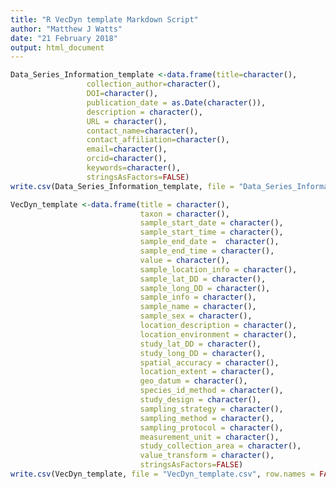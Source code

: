 ```yaml
---
title: "R VecDyn template Markdown Script"
author: "Matthew J Watts"
date: "21 February 2018"
output: html_document
---
```


```r
Data_Series_Information_template <-data.frame(title=character(), 
                 collection_author=character(),
                 DOI=character(),
                 publication_date = as.Date(character()),
                 description = character(),
                 URL = character(),
                 contact_name=character(),
                 contact_affiliation=character(),
                 email=character(),
                 orcid=character(),
                 keywords=character(),
                 stringsAsFactors=FALSE)
write.csv(Data_Series_Information_template, file = "Data_Series_Information_template.csv", row.names = FALSE)
```
                

```r

VecDyn_template <-data.frame(title = character(),
                             taxon = character(),
                             sample_start_date = character(),
                             sample_start_time = character(),
                             sample_end_date =  character(),
                             sample_end_time = character(),
                             value = character(),
                             sample_location_info = character(),
                             sample_lat_DD = character(),
                             sample_long_DD = character(),
                             sample_info = character(),
                             sample_name = character(),
                             sample_sex = character(),
                             location_description = character(),
                             location_environment = character(),
                             study_lat_DD = character(),
                             study_long_DD = character(),
                             spatial_accuracy = character(),
                             location_extent = character(),
                             geo_datum = character(),
                             species_id_method = character(),
                             study_design = character(),
                             sampling_strategy = character(),
                             sampling_method = character(),
                             sampling_protocol = character(),
                             measurement_unit = character(),
                             study_collection_area = character(),
                             value_transform = character(),
                             stringsAsFactors=FALSE)
write.csv(VecDyn_template, file = "VecDyn_template.csv", row.names = FALSE)
                             
```              
